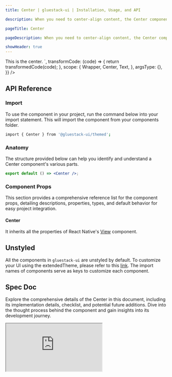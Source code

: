 ```yaml
---
title: Center | gluestack-ui | Installation, Usage, and API

description: When you need to center-align content, the Center component comes in handy. It is a layout component that can be used with other components to create complex layouts and positioning.

pageTitle: Center

pageDescription: When you need to center-align content, the Center component comes in handy. It is a layout component that can be used with other components to create complex layouts and positioning.

showHeader: true
---
```



<Meta title="components/Layout/Center" />



<AppProvider>
  <CodePreview
    _rendererWrapper={{ py: '$6' }}
    showComponentRenderer={true}
    showArgsController={false}
    metaData={{
      code: `
<Center bg="$primary500" h={200} w={300}>
  <Text color="white" fontWeight="$bold">
    This is the center.
  </Text>
</Center>
`,
      transformCode: (code) => {
        return transformedCode(code);
      },
      scope: {
        Wrapper,
        Center,
        Text,
      },
      argsType: {},
    }}
  />
</AppProvider>

<br />

## API Reference

### Import

To use the component in your project, run the command below into your import statement. This will import the component from your components folder.

```bash
import { Center } from '@gluestack-ui/themed';
```

### Anatomy

The structure provided below can help you identify and understand a Center component's various parts.

```jsx
export default () => <Center />;
```

### Component Props

This section provides a comprehensive reference list for the component props, detailing descriptions, properties, types, and default behavior for easy project integration.

#### Center

It inherits all the properties of React Native's [View](https://reactnative.dev/docs/view) component.

## Unstyled

All the components in `gluestack-ui` are unstyled by default. To customize your UI using the extendedTheme, please refer to this [link](https://gluestack.io/ui/docs/theme/customizing-components). The import names of components serve as keys to customize each component.

<!--
### Customizing the Center

For customizing the Center, you have to map styled view to Center. You can refer [gluestack.io/style](https://style.gluestack.io/styleon on how to use styled components.

#### Usage

Default styling of the component can be found in the `components/center` file. For reference, you can view the [source code](https://github.com/gluestack/gluestack-ui/blob/main/packages/themed/src/components/Center) of the styled `Center` component.

```jsx
// import the styles
import { Root } from '../components/core/center/styled-components';

// mapping the Center to root component
const Center = Root;

// using the Center component
export default () => <Center />;
```
-->

## Spec Doc

Explore the comprehensive details of the Center in this document, including its implementation details, checklist, and potential future additions. Dive into the thought process behind the component and gain insights into its development journey.

<iframe
  style={{
    borderRadius: '8px',
    border: ' 1px solid rgba(0, 0, 0, 0.1)',
    aspectRatio: 736 / 585,
  }}
  src="https://www.figma.com/embed?embed_host=share&url=https%3A%2F%2Fwww.figma.com%2Fproto%2FNcXOxqKbdnGsLQNex3H76u%2Fgluestack-UI-handbook%3Fpage-id%3D222%253A12635%26type%3Ddesign%26node-id%3D225-14926%26viewport%3D-207%252C386%252C0.13%26scaling%3Dcontain%26starting-point-node-id%3D225%253A14926"
  allowFullScreen
></iframe>
